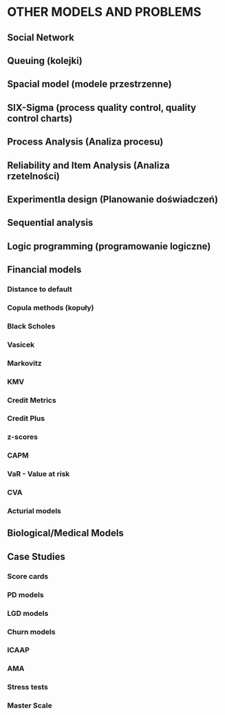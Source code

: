 # OTHER MODELS AND PROBLEMS

## Social Network

## Queuing (kolejki)

## Spacial model (modele przestrzenne)

## SIX-Sigma (process quality control, quality control charts)

## Process Analysis (Analiza procesu)

## Reliability and Item Analysis (Analiza rzetelności)

## Experimentla design (Planowanie doświadczeń)

## Sequential analysis

## Logic programming (programowanie logiczne)

## Financial models

### Distance to default

### Copula methods (kopuły)

### Black Scholes

### Vasicek

### Markovitz

### KMV

### Credit Metrics

### Credit Plus

### z-scores

### CAPM

### VaR - Value at risk

### CVA

### Acturial models

## Biological/Medical Models

## Case Studies

### Score cards

### PD models

### LGD models

### Churn models

### ICAAP

### AMA

### Stress tests

### Master Scale
